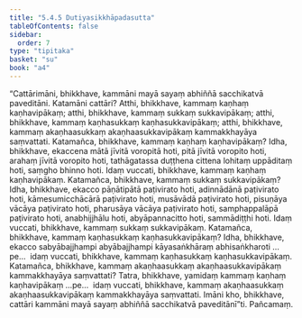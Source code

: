 ```yaml
---
title: "5.4.5 Dutiyasikkhāpadasutta"
tableOfContents: false
sidebar:
  order: 7
type: "tipitaka"
basket: "su"
book: "a4"
---
```



<DynamicBreadcrumb />

<Division number="236" book="a4">

<Paragraph number="1446" book="a4">
“Cattārimāni, bhikkhave, kammāni mayā sayaṃ abhiññā sacchikatvā paveditāni. Katamāni cattāri? Atthi, bhikkhave, kammaṃ kaṇhaṃ kaṇhavipākaṃ; atthi, bhikkhave, kammaṃ sukkaṃ sukkavipākaṃ; atthi, bhikkhave, kammaṃ kaṇhasukkaṃ kaṇhasukkavipākaṃ; atthi, bhikkhave, kammaṃ akaṇhaasukkaṃ akaṇhaasukkavipākaṃ kammakkhayāya saṃvattati.
</Paragraph>

<Paragraph number="1447" book="a4">
Katamañca, bhikkhave, kammaṃ kaṇhaṃ kaṇhavipākaṃ? Idha, bhikkhave, ekaccena mātā jīvitā voropitā hoti, pitā jīvitā voropito hoti, arahaṃ jīvitā voropito hoti, tathāgatassa duṭṭhena cittena lohitaṃ uppāditaṃ hoti, saṃgho bhinno hoti. Idaṃ vuccati, bhikkhave, kammaṃ kaṇhaṃ kaṇhavipākaṃ.
</Paragraph>

<Paragraph number="1448" book="a4">
Katamañca, bhikkhave, kammaṃ sukkaṃ sukkavipākaṃ? Idha, bhikkhave, ekacco pāṇātipātā paṭivirato hoti, adinnādānā paṭivirato hoti, kāmesumicchācārā paṭivirato hoti, musāvādā paṭivirato hoti, pisuṇāya vācāya paṭivirato hoti, pharusāya vācāya paṭivirato hoti, samphappalāpā paṭivirato hoti, anabhijjhālu hoti, abyāpannacitto hoti, sammādiṭṭhi hoti. Idaṃ vuccati, bhikkhave, kammaṃ sukkaṃ sukkavipākaṃ.
</Paragraph>

<Paragraph number="1449" book="a4">
Katamañca, bhikkhave, kammaṃ kaṇhasukkaṃ kaṇhasukkavipākaṃ? Idha, bhikkhave, ekacco sabyābajjhampi abyābajjhampi kāyasaṅkhāraṃ abhisaṅkharoti …pe…  idaṃ vuccati, bhikkhave, kammaṃ kaṇhasukkaṃ kaṇhasukkavipākaṃ.
</Paragraph>

<Paragraph number="1450" book="a4">
Katamañca, bhikkhave, kammaṃ akaṇhaasukkaṃ akaṇhaasukkavipākaṃ kammakkhayāya saṃvattati? Tatra, bhikkhave, yamidaṃ kammaṃ kaṇhaṃ kaṇhavipākaṃ …pe…  idaṃ vuccati, bhikkhave, kammaṃ akaṇhaasukkaṃ akaṇhaasukkavipākaṃ kammakkhayāya saṃvattati. Imāni kho, bhikkhave, cattāri kammāni mayā sayaṃ abhiññā sacchikatvā paveditānī”ti.

</Paragraph>
</Division>

<Paragraph number="1451" type="center" book="a4">
Pañcamaṃ.
</Paragraph>